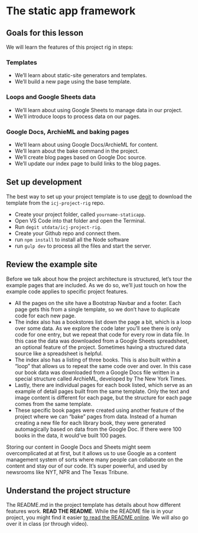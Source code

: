 # The static app framework

## Goals for this lesson

We will learn the features of this project rig in steps:

### Templates

- We'll learn about static-site generators and templates.
- We'll build a new page using the base template.

### Loops and Google Sheets data

- We'll learn about using Google Sheets to manage data in our project.
- We'll introduce loops to process data on our pages.

### Google Docs, ArchieML and baking pages

- We'll learn about using Google Docs/ArchieML for content.
- We'll learn about the bake command in the project.
- We'll create blog pages based on Google Doc source.
- We'll update our index page to build links to the blog pages.

## Set up development

The best way to set up your project template is to use [degit](https://www.npmjs.com/package/degit) to download the template from the `icj-project-rig` repo.

- Create your project folder, called `yourname-staticapp`.
- Open VS Code into that folder and open the Terminal.
- Run `degit utdata/icj-project-rig`.
- Create your Github repo and connect them.
- run `npm install` to install all the Node software
- run `gulp dev` to process all the files and start the server.

## Review the example site

Before we talk about how the project architecture is structured, let's tour the example pages that are included. As we do so, we'll just touch on how the example code applies to specific project features.

- All the pages on the site have a Bootstrap Navbar and a footer. Each page gets this from a single template, so we don't have to duplicate code for each new page.
- The index also has a bookstores list down the page a bit, which is a loop over some data. As we explore the code later you'll see there is only code for one entry, but we repeat that code for every row in data file. In this case the data was downloaded from a Google Sheets spreadsheet, an optional feature of the project. Sometimes having a structured data source like a spreadsheet is helpful.
- The index also has a listing of three books. This is also built within a "loop" that allows us to repeat the same code over and over. In this case our book data was downloaded from a Google Docs file written in a special structure called ArchieML, developed by The New York Times.
- Lastly, there are individual pages for each book listed, which serve as an example of detail pages built from the same template. Only the text and image content is different for each page, but the structure for each page comes from the same template.
- These specific book pages were created using another feature of the project where we can "bake" pages from data. Instead of a human creating a new file for each library book, they were generated automagically based on data from the Google Doc. If there were 100 books in the data, it would've built 100 pages.

Storing our content in Google Docs and Sheets might seem overcomplicated at at first, but it allows us to use Google as a content management system of sorts where many people can collaborate on the content and stay our of our code. It's super powerful, and used by newsrooms like NYT, NPR and The Texas Tribune.

## Understand the project structure

The README.md in the project template has details about how different features work. **READ THE README**. While the README file is in your project, you might find it easier [to read the README online](https://github.com/utdata/icj-project-rig). We will also go over it in class (or through video).
